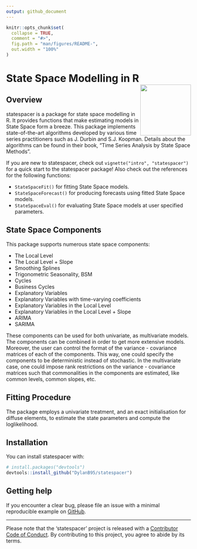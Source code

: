 ```yaml
---
output: github_document
---
```


<!-- README.md is generated from README.Rmd. Please edit that file -->

```r
knitr::opts_chunk$set(
  collapse = TRUE,
  comment = "#>",
  fig.path = "man/figures/README-",
  out.width = "100%"
)
```

# State Space Modelling in R <a href='https://DylanB95.github.io/statespacer'><img src='man/figures/logo.png' align="right" height="138.5" /></a>

<!-- badges: start -->
<!-- badges: end -->

## Overview
statespacer is a package for state space modelling in R. It provides functions that make estimating models in State Space form a breeze. This package implements state-of-the-art algorithms developed by various time series practitioners such as J. Durbin and S.J. Koopman. Details about the algorithms can be found in their book, "Time Series Analysis by State Space Methods".

If you are new to statespacer, check out `vignette("intro", "statespacer")` for a quick start to the statespacer package! Also check out the references for the following functions:

* `StateSpaceFit()` for fitting State Space models.
* `StateSpaceForecast()` for producing forecasts using fitted State Space models.
* `StateSpaceEval()` for evaluating State Space models at user specified parameters.

## State Space Components
This package supports numerous state space components:

* The Local Level
* The Local Level + Slope
* Smoothing Splines
* Trigonometric Seasonality, BSM
* Cycles
* Business Cycles
* Explanatory Variables
* Explanatory Variables with time-varying coefficients
* Explanatory Variables in the Local Level
* Explanatory Variables in the Local Level + Slope
* ARIMA
* SARIMA

These components can be used for both univariate, as multivariate models. The components can be combined in order to get more extensive models. Moreover, the user can control the format of the variance - covariance matrices of each of the components. This way, one could specify the components to be deterministic instead of stochastic. In the multivariate case, one could impose rank restrictions on the variance - covariance matrices such that commonalities in the components are estimated, like common levels, common slopes, etc.

## Fitting Procedure
The package employs a univariate treatment, and an exact initialisation for diffuse elements, to estimate the state parameters and compute the loglikelihood.

## Installation

You can install statespacer with:

```r
# install.packages("devtools")
devtools::install_github("DylanB95/statespacer")
```

## Getting help

If you encounter a clear bug, please file an issue with a minimal reproducible example on [GitHub](https://github.com/DylanB95/statespacer/issues).

---
Please note that the 'statespacer' project is released with a [Contributor Code of Conduct](CODE_OF_CONDUCT.md). By contributing to this project, you agree to abide by its terms.
